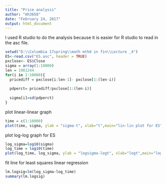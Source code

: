 ```yaml
---
title: "Price analysis"
author: "mh3658"
date: "February 24, 2017"
output: html_document
---
```


I used R studio to do the analysis because it is easier for R studio to read in the asc file.

```r
setwd("D:\\Columbia 17spring\\math mthd in fin\\Lecture _4")
ES<-read.csv("ES.asc", header = TRUE)
pxclose<- ES$Close
sigma = array(1:10000)
len = 1981244
for(i in 1:10000){
  pricediff = pxclose[i:len-1]- pxclose[1:(len-i)]
  
  pdperct= pricediff/pxclose[1:(len-i)]
  
  sigma[i]=sd(pdperct)
}

```

plot linear-linear graph

```r
time = c(1:10000)
plot(time, sigma, ylab = "sigma-t", xlab="t",main="lin-lin plot for ES")

```

plot log-log graph for ES

```r
log_sigma=log10(sigma)
log_time = log10(time)
plot(log_time, log_sigma, ylab = "logsigma-logt", xlab="logt",main="log-log plot for ES")

```

fit line for least squares linear regression

```r
lm.logsig=lm(log_sigma~log_time)
summary(lm.logsig)
```

